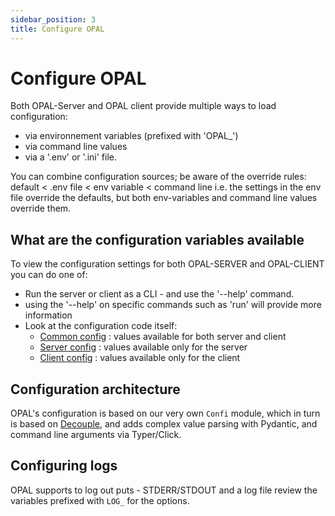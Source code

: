 ```yaml
---
sidebar_position: 3
title: Configure OPAL
---
```


# Configure OPAL

Both OPAL-Server and OPAL client provide multiple ways to load configuration:

- via environnement variables (prefixed with 'OPAL\_')
- via command line values
- via a '.env' or '.ini' file.

You can combine configuration sources; be aware of the override rules:
default < .env file < env variable < command line
i.e. the settings in the env file override the defaults, but both env-variables and command line values override them.

## What are the configuration variables available

To view the configuration settings for both OPAL-SERVER and OPAL-CLIENT you can do one of:

- Run the server or client as a CLI - and use the '--help' command.
- using the '--help' on specific commands such as 'run' will provide more information
- Look at the configuration code itself:
  - [Common config](https://github.com/permitio/opal/blob/master/packages/opal-common/opal_common/config.py) : values available for both server and client
  - [Server config](https://github.com/permitio/opal/blob/master/packages/opal-server/opalserver/config.py) : values available only for the server
  - [Client config](https://github.com/permitio/opal/blob/master/packages/opal-client/opalclient/config.py) : values available only for the client

## Configuration architecture

OPAL's configuration is based on our very own `Confi` module, which in turn is based on [Decouple](https://pypi.org/project/python-decouple/), and adds complex value parsing with Pydantic, and command line arguments via Typer/Click.

## Configuring logs

OPAL supports to log out puts - STDERR/STDOUT and a log file review the variables prefixed with `LOG_` for the options.
